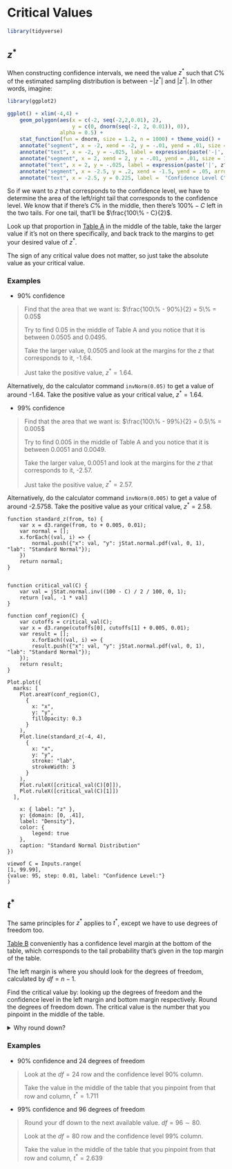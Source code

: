 # Critical Values

```r
library(tidyverse)
```

## $z^\ast$

When constructing confidence intervals, we need the value $z^\ast$ such that $C$% of the estimated sampling distribution is between $-|z^\ast|$ and $|z^\ast|$. In other words, imagine:

```r
library(ggplot2)

ggplot() + xlim(-4,4) +
    geom_polygon(aes(x = c(-2, seq(-2,2,0.01), 2), 
                     y = c(0, dnorm(seq(-2, 2, 0.01)), 0)), 
                 alpha = 0.5) +
    stat_function(fun = dnorm, size = 1.2, n = 1000) + theme_void() +
    annotate("segment", x = -2, xend = -2, y = -.01, yend = .01, size = 1.1) + 
    annotate("text", x = -2, y = -.025, label = expression(paste('-|', z^'*', '|'))) +
    annotate("segment", x = 2, xend = 2, y = -.01, yend = .01, size = 1.1) + 
    annotate("text", x = 2, y = -.025, label = expression(paste('|', z^'*', '|'))) +
    annotate("segment", x = -2.5, y = .2, xend = -1.5, yend = .05, arrow = arrow(), size = 1.1) +
    annotate("text", x = -2.5, y = 0.225, label =  "Confidence Level C")
```

So if we want to $z$ that corresponds to the confidence level, we have to determine the area of the left/right tail that corresponds to the confidence level. We know that if there's $C$% in the middle, then there's $100\% - C$ left in the two tails. For one tail, that'll be $\frac{100\% - C}{2}$.

Look up that proportion in [Table A](#table-a) in the middle of the table, take the larger value if it's not on there specifically, and back track to the margins to get your desired value of $z^\ast$.

The sign of any critical value does not matter, so just take the absolute value as your critical value.

### Examples

- 90% confidence

> Find that the area that we want is: $\frac{100\% - 90%}{2} = 5\% = 0.05$
>  
> Try to find 0.05 in the middle of Table A and you notice that it is between 0.0505 and 0.0495.
> 
> Take the larger value, 0.0505 and look at the margins for the $z$ that corresponds to it, -1.64.
>
> Just take the positive value, $z^\ast = 1.64$.

Alternatively, do the calculator command `invNorm(0.05)` to get a value of around -1.64. Take the positive value as your critical value, $z^\ast = 1.64$.
    
- 99% confidence

> Find that the area that we want is: $\frac{100\% - 99%}{2} = 0.5\% = 0.005$
> 
> Try to find 0.005 in the middle of Table A and you notice that it is between 0.0051 and 0.0049.
> 
> Take the larger value, 0.0051 and look at the margins for the $z$ that corresponds to it, -2.57.
> 
> Just take the positive value, $z^\ast = 2.57$.

Alternatively, do the calculator command `invNorm(0.005)` to get a value of around -2.5758. Take the positive value as your critical value, $z^\ast = 2.58$.


```ojs

function standard_z(from, to) {
    var x = d3.range(from, to + 0.005, 0.01);
    var normal = [];
    x.forEach((val, i) => {
        normal.push({"x": val, "y": jStat.normal.pdf(val, 0, 1), "lab": "Standard Normal"});
    })
    return normal;
}


function critical_val(C) {
    var val = jStat.normal.inv((100 - C) / 2 / 100, 0, 1);
    return [val, -1 * val]
}

function conf_region(C) {
    var cutoffs = critical_val(C);
    var x = d3.range(cutoffs[0], cutoffs[1] + 0.005, 0.01);
    var result = [];
        x.forEach((val, i) => {
        result.push({"x": val, "y": jStat.normal.pdf(val, 0, 1), "lab": "Standard Normal"});
    });
    return result;
}

Plot.plot({
  marks: [
    Plot.areaY(conf_region(C),
      {
        x: "x", 
        y: "y",
        fillOpacity: 0.3
      }
    ),
    Plot.line(standard_z(-4, 4),
      {
        x: "x", 
        y: "y",
        stroke: "lab",
        strokeWidth: 3
      }
    ),
    Plot.ruleX([critical_val(C)[0]]),
    Plot.ruleX([critical_val(C)[1]])
  ],
    
    x: { label: "z" },
    y: {domain: [0, .41],
    label: "Density"},
    color: {
        legend: true
    },
    caption: "Standard Normal Distribution"
})

viewof C = Inputs.range(
[1, 99.99],
{value: 95, step: 0.01, label: "Confidence Level:"}
)
```


## $t^\ast$

The same principles for $z^\ast$ applies to $t^\ast$, except we have to use degrees of freedom too.

[Table B](#table-b) conveniently has a confidence level margin at the bottom of the table, which corresponds to the tail probability that's given in the top margin of the table.

The left margin is where you should look for the degrees of freedom, calculated by $df = n-1$.

Find the critical value by: looking up the degrees of freedom and the confidence level in the left margin and bottom margin respectively. Round the degrees of freedom down. The critical value is the number that you pinpoint in the middle of the table.

<details>
<summary> Why round down? </summary>

By rounding the degrees of freedom down, you use a more conservative estimate. 

[The main reason that we are even using the $t$-distribution is because it is more conservative than the Normal distribution](#t-justification). 

By rounding the degrees of freedom down, you use a more conservative $t$-distribution (more area in the tails), so you ensure that you do not underestimate your answer, rather, you purposely overestimate your answer.

</details>

### Examples

- 90% confidence and 24 degrees of freedom

> Look at the $df = 24$ row and the confidence level 90% column.
>
> Take the value in the middle of the table that you pinpoint from that row and column, $t^\ast = 1.711$

- 99% confidence and 96 degrees of freedom

> Round your df down to the next available value. $df = 96 \sim 80$.
> 
> Look at the $df = 80$ row and the confidence level 99% column.
> 
> Take the value in the middle of the table that you pinpoint from that row and column, $t^\ast = 2.639$
